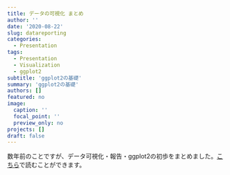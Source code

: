 ```yaml
---
title: データの可視化 まとめ
author: ''
date: '2020-08-22'
slug: datareporting
categories:
  - Presentation
tags:
  - Presentation
  - Visualization
  - ggplot2
subtitle: 'ggplot2の基礎'
summary: 'ggplot2の基礎'
authors: []
featured: no
image:
  caption: ''
  focal_point: ''
  preview_only: no
projects: []
draft: false
---
```


数年前のことですが、データ可視化・報告・ggplot2の初歩をまとめました。[こちら](https://kirikuroda.github.io/datareporting/ "「いつか役に立つかもしれない資料」")で読むことができます。